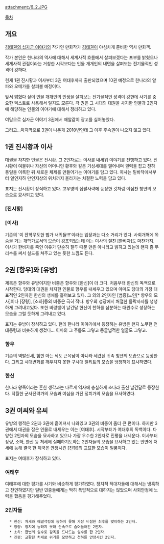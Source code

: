 attachment:/6_2.JPG

[[목차]]

== 개요 ==
[[김태권의 십자군 이야기]]의 작가인 만화작가 [[김태권]]이 야심차게 준비한 역사 만화책.

작가 본인은 한나라의 역사에 대해서 세계사적 흐름에서 살펴보겠다는 포부를 밝혔으나 세계사적 관점이라는 거창한 시각보다는 인물 개개인의 내면을 살펴보는 전기물적인 성격이 강하다.

현재 1권 진시황과 이사부터 3권 여태후까지 출판되었으며 10권 예정으로 한나라의 알파와 오메가를 살펴볼 예정이다.

앞서 밝혔다 싶이 인물 개개인의 인생을 살펴보는 전기물적인 성격이 강한데 사기를 중요한 텍스트로 사용해서 일지도 모른다. 각 권은 그 시대의 대권을 차지한 인물과 2인자에 해당하는 인물의 이야기에 대해서 정리하고 있다.

여담으로 십자군 이야기 3권에서 깨알같이 광고를 실어놓았다.

그리고...마지막으로 3권이 나온게 2010년인데 그 이후 후속권이 나오지 않고 있다.

== 1권 진시황과 이사 ==

대권을 차지한 인물은 진시황. 그 2인자로는 이사를 내세워 이야기를 진행하고 있다. 진시황이 여불위나 자신의 어머니인 황후와 같은 기성세대를 밀어내며 권력을 잡고 천하 통일을 이룩한 뒤 새로운 체제를 만들어가는 이야기를 담고 있다. 이사는 밑바닥에서부터 일인지하 만인지상의 위치까지 올라가는 처절한 노력을 담고 있다.

표지는 진시황이 장식하고 있다. 고우영의 십팔사략에 등장한 것처럼 야심찬 청년의 모습으로 묘사되고 있다.

=== [진시황] ===

=== [이사] ===

기존의 '이 잔학무도한 법가 새퀴들!!!'이라는 입장과는 다소 거리가 있다. 사회개혁에 목숨을 거는 개학가로서의 모습이 강조되었는데 이는 이사의 절친 [한비자]도 마찬가지. 이사가 한비자를 죽인 이유가 단순히 질투 때문 만은 아니라고 밝히고 있는데 왠지 좀 무리수를 써서 실드를 쳐주고 있는 듯한 느낌도 든다.


== 2권 [항우]와 [유방] ==

제목은 항우와 유방이지만 비중은 항우와 [한신]이 더 크다. 처음부터 한신의 독백으로 시작한다. 당대의 대권을 차지한 인물로 항우를 내세우고 있으며 아마도 당대의 가장 대표적인 2인자인 한신의 생애를 흝어보고 있다. 그 외의 2인자인 [범증]노인[* 항우의 모사]이나 [장량], [소하]등의 비중은 극히 적다. 항우의 성장에서 처절한 몰락까지를 생생하게 그려내고있다. 또한 비렁뱅이 날건달 한신이 천하를 삼분하는 대원수로 성장하는 모습을 그럴 듯하게 그려내고 있다.

표지는 유방이 장식하고 있다. 헌데 한나라 이야기에서 등장하는 유방은 왠지 노무현 전 대통령과 비슷하게 생겼다... 이마의 그 주름도 그렇고 둥글넙적한 얼굴도 그렇고. 

=== 항우 ===

기존의 역발산세, 힘만 아는 뇌도 근육남이 아니라 세련된 귀족 청년의 모습으로 등장한다. 그리고 시대변화를 깨우치지 못한 구시대 엘리트의 모습을 냉정하게 묘사하였다.

=== 한신 ===

한나라 왕족이라는 흔한 생각과는 다르게 역사에 충실하게 초나라 출신 날건달로 등장한다. 탁월한 군사전략가의 모습과 야심을 가진 정치가의 모습을 묘사하였다.

== 3권 여씨와 유씨 ==

유방의 행적은 2권과 3권에 흩어져서 나와있고 3권의 비중이 좀더 큰 편이다. 하지만 3권에서 대권을 잡은 인물로 내세우는 이는 [여태후]. 시작부터가 여태후의 독백이다. 다양한 2인자의 모습을 묘사하고 있으나 가장 우수한 2인자로 진평을 내세운다. 이사부터 장량, 소하, 한신 등 처세에 실패하기도하는 2인자들의 모습을 묘사하고 있는 반면에 처세에 능해 결국 한 제국은 안정시킨 [진평]의 교묘한 모습이 일품이다.

표지는 여태후가 장식하고 있다.

=== 여태후 ===

여태후에 대한 평가를 사기와 비슷하게 평가하였다. 정치적 적대자들에 대해서는 냉혹하고 잔인하였지만 일반 민중들에게는 딱히 폭압적으로 대하지는 않았으며 사회안정에 노력을 했음을 평가해주었다.

=== 2인자들 ===

   * 한신: 처세와 애널석킹에 능하지 못해 가장 비참한 최후를 맞이하는 2인자.
   * 장량: 정치에 능하지 못해 산속으로 숨어들어간 2인자.
   * 소하: 한번의 실수로 감옥을 드나드는 실수를 한 2인자.
   * 진평: 교활한 처세로 위기를 모면하고 천하를 안정시킨 2인자.
